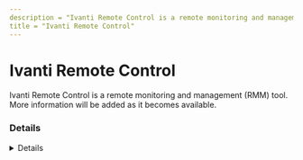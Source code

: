 ```yaml
---
description = "Ivanti Remote Control is a remote monitoring and management (RMM) tool. More information will be added as it becomes available."
title = "Ivanti Remote Control"
---
```




# Ivanti Remote Control

Ivanti Remote Control is a remote monitoring and management (RMM) tool. More information will be added as it becomes available.

### Details
<Details author={""}
         category={""}
         created={""}
         website={""}
         lastModified={"2-9-2024"}
         privileges={""}
         free={ false }
         verification={ false }
/>

#### Installation Paths
<Card code={ ["IvantiRemoteControl.exe", "ArcUI.exe", "AgentlessRC.exe"] }/>





### Forensic Artifacts




#### Network Artifacts
<EuiSpacer size="xl"/>
<NetworkArtifactsTable data={ [{"Description": "Known remote domains", "Domains": ["*.ivanticloud.com"], "Ports": []}] }/>




### Detections
- Detects potential network activity of Ivanti Remote Control RMM tool
  - [Sigma Rule](https://github.com/magicsword-io/LOLRMM/blob/main/detections/sigma/ivanti_remote_control_network_sigma.yml)
- Detects potential processes activity of Ivanti Remote Control RMM tool
  - [Sigma Rule](https://github.com/magicsword-io/LOLRMM/blob/main/detections/sigma/ivanti_remote_control_processes_sigma.yml)

### References
- [https://rc1.ivanticloud.com/](https://rc1.ivanticloud.com/)

